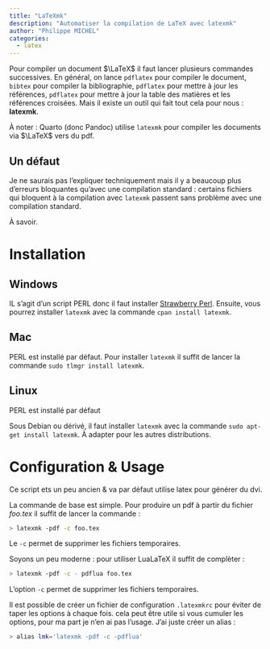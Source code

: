 ```yaml
---
title: "LaTeXmk"
description: "Automatiser la compilation de LaTeX avec latexmk"
author: "Philippe MICHEL"
categories:
  - latex
---
```



Pour compiler un document $\LaTeX$ il faut lancer plusieurs commandes successives. En général, on lance `pdflatex` pour compiler le document, `bibtex` pour compiler la bibliographie, `pdflatex` pour mettre à jour les références, `pdflatex` pour mettre à jour la table des matières et les références croisées. Mais il existe un outil qui fait tout cela pour nous : **latexmk**.

À noter : Quarto (donc Pandoc) utilise `latexmk` pour compiler les documents via $\LaTeX$ vers du pdf. 

:::{.callout-warning}
## Un défaut

Je ne saurais pas l'expliquer techniquement mais il y a beaucoup plus d'erreurs bloquantes qu'avec une compilation standard : certains fichiers qui bloquent à la compilation avec `latexmk` passent sans problème avec une compilation standard.

À savoir.
:::

# Installation

## Windows

IL s'agit d'un script PERL donc il faut installer [Strawberry Perl](http://strawberryperl.com/). 
Ensuite, vous pourrez installer `latexmk` avec la commande `cpan install latexmk`.

## Mac

PERL est installé par défaut. Pour installer `latexmk` il suffit de lancer la commande `sudo tlmgr install latexmk`.

## Linux

PERL est installé par défaut

Sous Debian ou dérivé, il faut installer `latexmk` avec la commande `sudo apt-get install latexmk`. À adapter pour les autres distributions.

# Configuration & Usage

Ce script ets un peu ancien & va par défaut utilise latex pour générer du dvi. 

La commande de base est simple. Pour produire un pdf à partir du fichier *foo.tex* il suffit de lancer la commande  :

```bash
> latexmk -pdf -c foo.tex
```
Le `-c` permet de supprimer les fichiers temporaires.

Soyons un peu moderne : pour utiliser LuaLaTeX il suffit de complèter :

```bash
> latexmk -pdf -c - pdflua foo.tex
```
L'option `-c` permet de supprimer les fichiers temporaires.

Il est possible de créer un fichier de configuration `.latexmkrc` pour éviter de taper les options à chaque fois. cela peut être utile si vous cumuler les options, pour ma part je n'en ai pas l'usage. J'ai juste créer un alias :

```bash
> alias lmk='latexmk -pdf -c -pdflua'
```


